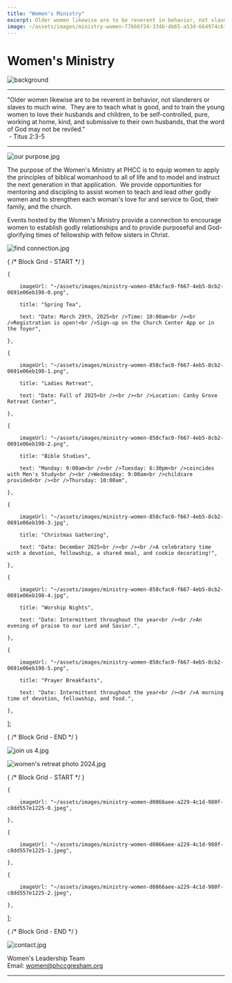 ```yaml
---
title: "Women's Ministry"
excerpt: Older women likewise are to be reverent in behavior, not slanderers or slaves to much wine.  They a...
image: ~/assets/images/ministry-women-77666f24-334b-4b65-a53d-664974c61961.jpeg
---
```



Women's Ministry
================

![background](~/assets/images/ministry-women-77666f24-334b-4b65-a53d-664974c61961.jpeg)

---

"Older women likewise are to be reverent in behavior, not slanderers or slaves to much wine.  They are to teach what is good, and to train the young women to love their husbands and children, to be self-controlled, pure, working at home, kind, and submissive to their own husbands, that the word of God may not be reviled."  
 - Titus 2:3-5

---

![our purpose.jpg](~/assets/images/ministry-women-75d02e01-fbaf-4660-a250-efbb480879a0.jpg)

The purpose of the Women's Ministry at PHCC is to equip women to apply the principles of biblical womanhood to all of life and to model and instruct the next generation in that application.  We provide opportunities for mentoring and discipling to assist women to teach and lead other godly women and to strengthen each woman's love for and service to God, their family, and the church.

Events hosted by the Women's Ministry provide a connection to encourage women to establish godly relationships and to provide purposeful and God-glorifying times of fellowship with fellow sisters in Christ.

![find connection.jpg](~/assets/images/ministry-women-c0bb92b3-41a6-428a-a107-f60f008087fc.jpg)

{ /* Block Grid - START */ }


    {

        imageUrl: "~/assets/images/ministry-women-858cfac0-f667-4eb5-8cb2-0691e06eb198-0.png",

        title: "Spring Tea",

        text: "Date: March 29th, 2025<br />Time: 10:00am<br /><br />Registration is open!<br />Sign-up on the Church Center App or in the foyer",

    },

    {

        imageUrl: "~/assets/images/ministry-women-858cfac0-f667-4eb5-8cb2-0691e06eb198-1.png",

        title: "Ladies Retreat",

        text: "Date: Fall of 2025<br /><br /><br />Location: Canby Grove Retreat Center",

    },

    {

        imageUrl: "~/assets/images/ministry-women-858cfac0-f667-4eb5-8cb2-0691e06eb198-2.png",

        title: "Bible Studies",

        text: "Monday: 9:00am<br /><br />Tuesday: 6:30pm<br />coincides with Men's Study<br /><br />Wednesday: 9:00am<br />childcare provided<br /><br />Thursday: 10:00am",

    },

    {

        imageUrl: "~/assets/images/ministry-women-858cfac0-f667-4eb5-8cb2-0691e06eb198-3.jpg",

        title: "Christmas Gathering",

        text: "Date: December 2025<br /><br /><br />A celebratory time with a devotion, fellowship, a shared meal, and cookie decorating!",

    },

    {

        imageUrl: "~/assets/images/ministry-women-858cfac0-f667-4eb5-8cb2-0691e06eb198-4.jpg",

        title: "Worship Nights",

        text: "Date: Intermittent throughout the year<br /><br />An evening of praise to our Lord and Savior.",

    },

    {

        imageUrl: "~/assets/images/ministry-women-858cfac0-f667-4eb5-8cb2-0691e06eb198-5.png",

        title: "Prayer Breakfasts",

        text: "Date: Intermittent throughout the year<br /><br />A morning time of devotion, fellowship, and food.",

    },

];

<BlockGrid items={items_858cfac0_f667_4eb5_8cb2_0691e06eb198} columns={3} />

{ /* Block Grid - END */ }

![join us 4.jpg](~/assets/images/ministry-women-7a91fd19-092c-4c59-9618-9204777ad045.jpg)

![women's retreat photo 2024.jpg](~/assets/images/ministry-women-26a34271-5e28-48d3-8aea-ddfcdfb3afde.jpg)

{ /* Block Grid - START */ }


    {

        imageUrl: "~/assets/images/ministry-women-d0866aee-a229-4c1d-980f-c8dd557e1225-0.jpeg",

    },

    {

        imageUrl: "~/assets/images/ministry-women-d0866aee-a229-4c1d-980f-c8dd557e1225-1.jpeg",

    },

    {

        imageUrl: "~/assets/images/ministry-women-d0866aee-a229-4c1d-980f-c8dd557e1225-2.jpeg",

    },

];

<BlockGrid items={items_d0866aee_a229_4c1d_980f_c8dd557e1225} columns={3} />

{ /* Block Grid - END */ }

![contact.jpg](~/assets/images/ministry-women-cfa3c2e1-a600-4738-b56d-438405639354.jpg)

Women's Leadership Team  
Email: women@phccgresham.org

---